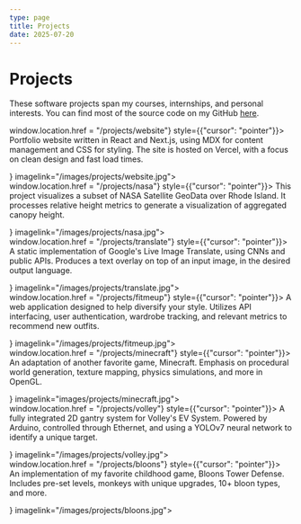 ```yaml
---
type: page
title: Projects
date: 2025-07-20
---
```


# Projects


These software projects span my courses, internships, and personal interests. You can find most of the source code on my GitHub [here](https://github.com/gavin-dhanda).

<div onClick={() => window.location.href = "/projects/website"} style={{"cursor": "pointer"}}>
<ProjectBlock
title = "Portfolio Website 🔗"
subtitle = "Personal Project"
description={<p> Portfolio website written in React and Next.js, using MDX for content management and CSS for styling. The site is hosted on Vercel, with a focus on clean design and fast load times. </p>}
imagelink="/images/projects/website.jpg">
</ProjectBlock>
</div>

<div onClick={() => window.location.href = "/projects/nasa"} style={{"cursor": "pointer"}}>
<ProjectBlock
title = "Nasa GeoData Visualizer 🔗"
subtitle = "Brown Visual Computing Project"
description={<p> This project visualizes a subset of NASA Satellite GeoData over Rhode Island. It processes relative height metrics to generate a visualization of aggregated canopy height. </p>}
imagelink="/images/projects/nasa.jpg">
</ProjectBlock>
</div>

<div onClick={() => window.location.href = "/projects/translate"} style={{"cursor": "pointer"}}>
<ProjectBlock
title = "Visual Language Translator 🔗"
subtitle = "Computer Vision Final Project"
description={<p> A static implementation of Google's Live Image Translate, using CNNs and public APIs. Produces a text overlay on top of an input image, in the desired output language.  </p>}
imagelink="/images/projects/translate.jpg">
</ProjectBlock>
</div>

<div onClick={() => window.location.href = "/projects/fitmeup"} style={{"cursor": "pointer"}}>
<ProjectBlock
title = "FitMeUP! 🔗"
subtitle = "CS32 Final Project"
description={<p> A web application designed to help diversify your style. Utilizes API interfacing, user authentication, wardrobe tracking, and relevant metrics to recommend new outfits. </p>}
imagelink="/images/projects/fitmeup.jpg">
</ProjectBlock>
</div>

<div onClick={() => window.location.href = "/projects/minecraft"} style={{"cursor": "pointer"}}>
<ProjectBlock 
  title="Minecraft Sandbox 🔗"
  subtitle="Computer Graphics Final Project"
  description={<p> An adaptation of another favorite game, Minecraft. Emphasis on procedural world generation, texture mapping, physics simulations, and more in OpenGL. </p>}
  imagelink="images/projects/minecraft.jpg">
</ProjectBlock>
</div>

<div onClick={() => window.location.href = "/projects/volley"} style={{"cursor": "pointer"}}>
<ProjectBlock
title = "Integrated Gantry System 🔗"
subtitle = "Internship Project"
description={<p> A fully integrated 2D gantry system for Volley's EV System. Powered by Arduino, controlled through Ethernet, and using a YOLOv7 neural network to identify a unique target. </p>}
imagelink="/images/projects/volley.jpg">
</ProjectBlock>
</div>

<div onClick={() => window.location.href = "/projects/bloons"} style={{"cursor": "pointer"}}>
<ProjectBlock 
  title="Bloons TD15 🔗"
  subtitle="CS15 Final Project"
  description={<p> An implementation of my favorite childhood game, Bloons Tower Defense. Includes pre-set levels, monkeys with unique upgrades, 10+ bloon types, and more. </p>}
  imagelink="/images/projects/bloons.jpg">
</ProjectBlock>
</div>
